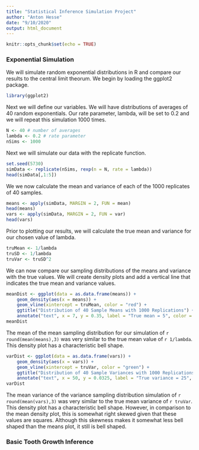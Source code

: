 ```yaml
---
title: "Statistical Inference Simulation Project"
author: "Anton Hesse"
date: "9/10/2020"
output: html_document
---
```


```r
knitr::opts_chunk$set(echo = TRUE)
```

### Exponential Simulation

We will simulate random exponential distributions in R and compare our results to the central limit theorum. We begin by loading the ggplot2 package.

```r
library(ggplot2)
```

Next we will define our variables. We will have distributions of averages of 40 random exponentials. Our rate parameter, lambda, will be set to 0.2 and we will repeat this simulation 1000 times.

```r
N <- 40 # number of averages
lambda <- 0.2 # rate parameter
nSims <- 1000
```

Next we will simulate our data with the replicate function.
```r
set.seed(5730)
simData <- replicate(nSims, rexp(n = N, rate = lambda))
head(simData[,1:5])
```

We we now calculate the mean and variance of each of the 1000 replicates of 40 samples.

``` r
means <- apply(simData, MARGIN = 2, FUN = mean)
head(means)
vars <- apply(simData, MARGIN = 2, FUN = var)
head(vars)
```

Prior to plotting our results, we will calculate the true mean and variance for our chosen value of lambda.

``` r
truMean <- 1/lambda
truSD <- 1/lambda
truVar <- truSD^2
```

We can now compare our sampling distributions of the means and variance with the true values. We will create density plots and add a vertical line that indicates the true mean and variance values.

``` r
meanDist <- ggplot(data = as.data.frame(means)) +
    geom_density(aes(x = means)) +
    geom_vline(xintercept = truMean, color = "red") +
    ggtitle("Distribution of 40 Sample Means with 1000 Replications") +
    annotate("text", x = 7, y = 0.35, label = "True mean = 5", color = "red")
meanDist
```

The mean of the mean sampling distribution for our simulation of `r round(mean(means),3)` was very similar to the true mean value of `r 1/lambda`. This density plot has a characteristic bell shape.

``` r
varDist <- ggplot(data = as.data.frame(vars)) +
    geom_density(aes(x = vars)) +
    geom_vline(xintercept = truVar, color = "green") +
    ggtitle("Distribution of 40 Sample Variances with 1000 Replications") +
    annotate("text", x = 50, y = 0.0325, label = "True variance = 25", color = "green")
varDist
```

The mean variance of the variance sampling distribution simulation of `r round(mean(vars),3)` was very similar to the true mean variance of `r truVar`. This density plot has a characteristic bell shape. However, in comparison to the mean density plot, this is somewhat right skewed given that these values are squares. Although this skewness makes it somewhat less bell shaped than the means plot, it still is bell shaped.


### Basic Tooth Growth Inference

